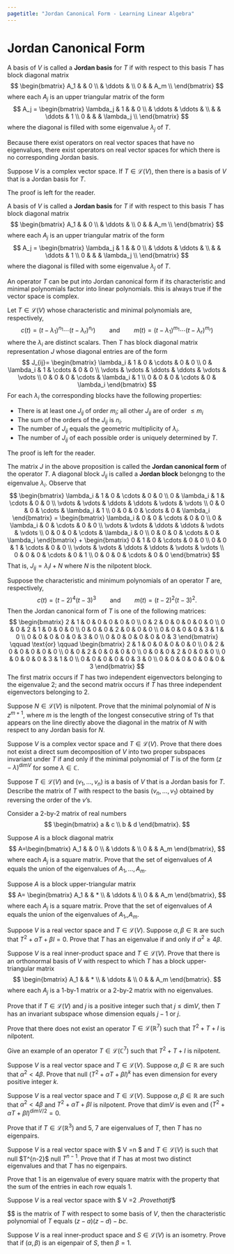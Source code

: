 ```yaml
---
pagetitle: "Jordan Canonical Form - Learning Linear Algebra"
---
```

# Jordan Canonical Form


A basis of $V$ is called a \index{Jordan basis} **Jordan basis**  for $T$ if with respect to this basis $T$ has block diagonal matrix
$$
\begin{bmatrix}
A_1 &   & 0 \\
 & \ddots &  \\
0 &  & A_m \\
\end{bmatrix}
$$
where each $A_j$ is an upper triangular matrix of the form
$$
A_j =
\begin{bmatrix}
\lambda_j & 1 &  & 0 \\
 & \ddots & \ddots & \\
 &  &  \ddots & 1 \\
0 &  &  & \lambda_j \\
\end{bmatrix}
$$
where the diagonal is filled with some eigenvalue $\lambda_j$ of $T$.

Because there exist operators on real vector spaces that have no eigenvalues, there exist operators on real vector spaces for which there is no corresponding Jordan basis. 

::: {#thm- } 
Suppose $V$ is a complex vector space. If $T\in \mathcal{L}(V)$, then there is a basis of $V$ that is a Jordan basis for $T$. 
::: 

::: {.proof }
The proof is left for the reader.
::: 

A basis of $V$ is called a \index{Jordan basis} **Jordan basis**  for $T$ if with respect to this basis $T$ has block diagonal matrix
$$
\begin{bmatrix}
A_1 &   & 0 \\
 & \ddots &  \\
0 &  & A_m \\
\end{bmatrix}
$$
where each $A_j$ is an upper triangular matrix of the form
$$
A_j =
\begin{bmatrix}
\lambda_j & 1 &  & 0 \\
 & \ddots & \ddots & \\
 &  &  \ddots & 1 \\
0 &  &  & \lambda_j \\
\end{bmatrix}
$$
where the diagonal is filled with some eigenvalue $\lambda_j$ of $T$.

An operator $T$ can be put into Jordan canonical form if its characteristic and minimal polynomials factor into linear polynomials. this is always true if the vector space is complex. 

::: {#thm- } 
Let $T\in\mathcal{L}(V)$ whose characteristic and minimal polynomials are, respectively,
$$
c(t)=(t-\lambda_1)^{n_1} \cdots (t-\lambda_r)^{n_r}) 
\qquad \text{and} \qquad 
m(t)=(t-\lambda_1)^{m_1} \cdots (t-\lambda_r)^{m_r}) 
$$ 
where the $\lambda_i$ are distinct scalars. Then $T$ has block diagonal matrix representation $J$ whose diagonal entries are of the form 
$$
J_{ij}=
\begin{bmatrix} 
\lambda_i & 1 & 0 & \cdots & 0 & 0 \\ 
0 & \lambda_i & 1 & \cdots & 0 & 0 \\ 
\vdots & \vdots & \ddots & \ddots & \vdots & \vdots \\ 
0 & 0 & 0 & \cdots & \lambda_i & 1 \\
0 & 0 & 0 & \cdots & 0 & \lambda_i 
\end{bmatrix}
$$
For each $\lambda_i$ the corresponding blocks have the following properties:
 
- There is at least one $J_{ij}$ of order $m_i$; all other $J_{ij}$ are of order $\leq m_i$
- The sum of the orders of the $J_{ij}$ is $n_i$.
- The number of $J_{ij}$ equals the geometric multiplicity of $\lambda_i$.
- The number of $J_{ij}$ of each possible order is uniquely determined by $T$. 
 
::: 

::: {.proof }
The proof is left for the reader.
::: 

The matrix $J$ in the above proposition is called the \index{Jordan canonical form} **Jordan canonical form** of the operator $T$. A diagonal block $J_{ij}$ is called a \index{Jordan block} **Jordan block** belongng to the eigenvalue $\lambda_i$. Observe that 
$$
\begin{bmatrix} 
\lambda_i & 1 & 0 & \cdots & 0 & 0 \\ 
0 & \lambda_i & 1 & \cdots & 0 & 0 \\ 
\vdots & \vdots & \ddots & \ddots & \vdots & \vdots \\ 
0 & 0 & 0 & \cdots & \lambda_i & 1 \\
0 & 0 & 0 & \cdots & 0 & \lambda_i 
\end{bmatrix}
=
\begin{bmatrix} 
\lambda_i & 0 & 0 & \cdots & 0 & 0 \\ 
0 & \lambda_i & 0 & \cdots & 0 & 0 \\ 
\vdots & \vdots & \ddots & \ddots & \vdots & \vdots \\ 
0 & 0 & 0 & \cdots & \lambda_i & 0 \\
0 & 0 & 0 & \cdots & 0 & \lambda_i 
\end{bmatrix}
+
\begin{bmatrix} 
0 & 1 & 0 & \cdots & 0 & 0 \\ 
0 & 0 & 1 & \cdots & 0 & 0 \\ 
\vdots & \vdots & \ddots & \ddots & \vdots & \vdots \\ 
0 & 0 & 0 & \cdots & 0 & 1 \\
0 & 0 & 0 & \cdots & 0 & 0 
\end{bmatrix}
$$
That is, $J_{ij}=\lambda_i I+N$ where $N$ is the nilpotent block. 


::: {#exm- } 
Suppose the characteristic and minimum polynomials of an operator $T$ are, respectively,
$$
c(t)=(t-2)^4(t-3)^3 \qquad \text{and} \qquad m(t)=(t-2)^2(t-3)^2.
$$
Then the Jordan canonical form of $T$ is one of the following matrices:
$$
\begin{bmatrix} 
2 & 1 & 0 & 0 & 0 & 0 & 0 \\
0 & 2 & 0 & 0 & 0 & 0 & 0 \\
0 & 0 & 2 & 1 & 0 & 0 & 0 \\
0 & 0 & 0 & 2 & 0 & 0 & 0 \\
0 & 0 & 0 & 0 & 3 & 1 & 0 \\ 
0 & 0 & 0 & 0 & 0 & 3 & 0 \\
0 & 0 & 0 & 0 & 0 & 0 & 3 
\end{bmatrix}
\qquad \text{or} \qquad
\begin{bmatrix} 
2 & 1 & 0 & 0 & 0 & 0 & 0 \\
0 & 2 & 0 & 0 & 0 & 0 & 0 \\
0 & 0 & 2 & 0 & 0 & 0 & 0 \\
0 & 0 & 0 & 2 & 0 & 0 & 0 \\
0 & 0 & 0 & 0 & 3 & 1 & 0 \\ 
0 & 0 & 0 & 0 & 0 & 3 & 0 \\
0 & 0 & 0 & 0 & 0 & 0 & 3 
\end{bmatrix}
$$
The first matrix occurs if $T$ has two independent eigenvectors belonging to the eigenvalue 2; and the second matrix occurs if $T$ has three independent eigenvectors belonging to 2. 
::: 

::: {#exm- } 
Suppose $N\in \mathcal{L}(V)$ is nilpotent. Prove that the minimal polynomial of $N$ is $z^{m+1}$, where $m$ is the length of the longest consecutive string of $1'\text{s}$ that appears on the line directly above the diagonal in the matrix of $N$ with respect to any Jordan basis for $N$.
::: 

::: {#exm- } 
Suppose $V$ is a complex vector space and $T\in \mathcal{L}(V)$. Prove that there does not exist a direct sum decomposition of $V$ into two proper subspaces invariant under $T$ if and only if the minimal polynomial of $T$ is of the form $(z-\lambda)^{\text{dim}  V}$ for some $\lambda \in \mathbb{C}$.
::: 

::: {#exm- } 
Suppose $T\in \mathcal{L}(V)$ and $(v_1,\ldots,v_n)$ is a basis of $V$ that is a Jordan basis for $T$. Describe the matrix of $T$ with respect to the basis $(v_n,\ldots,v_1)$ obtained by reversing the order of the $v$'s.
::: 

::: {#exm- } 
Consider a 2-by-2 matrix of real numbers
$$
\begin{bmatrix}
a & c \\
b & d
\end{bmatrix}.
$$
::: 

::: {#exm- } 
Suppose $A$ is a block diagonal matrix
$$
A=\begin{bmatrix}
A_1 & & 0 \\
& \ddots & \\
0 & & A_m
\end{bmatrix},
$$
where each $A_j$ is a square matrix. Prove that the set of eigenvalues of $A$ equals the union of the eigenvalues of $A_1,\ldots,A_m$.
::: 

::: {#exm- } 
Suppose $A$ is a block upper-triangular matrix
$$
A=
\begin{bmatrix}
A_1 & & * \\
& \ddots & \\
0 & & A_m
\end{bmatrix},
$$
where each $A_j$ is a square matrix. Prove that the set of eigenvalues of $A$ equals the union of the eigenvalues of $A_1$,\ldots,$A_m$.
::: 

::: {#exm- } 
Suppose $V$ is a real vector space and $T\in \mathcal{L}(V)$. Suppose $\alpha, \beta \in \mathbb{R}$ are such that $T^2+\alpha T+\beta I=0$. Prove that $T$ has an eigenvalue if and only if $\alpha^2 \geq 4 \beta$.
::: 

::: {#exm- } 
Suppose $V$ is a real inner-product space and $T\in \mathcal{L}(V)$. Prove that there is an orthonormal basis of $V$ with respect to which $T$ has a block upper-triangular matrix
$$
\begin{bmatrix}
A_1 & & * \\
& \ddots & \\
0 & & A_m
\end{bmatrix}.
$$
where each $A_j$ is a 1-by-1 matrix or a 2-by-2 matrix with no eigenvalues.
::: 

::: {#exm- } 
Prove that if $T\in \mathcal{L}(V)$ and $j$ is a positive integer such that $j \leq \text{dim}  V$, then $T$ has an invariant subspace whose dimension equals $j-1$ or $j$.
::: 

::: {#exm- } 
Prove that there does not exist an operator $T\in \mathcal{L}(\mathbb{R}^7)$ such that $T^2+T+I$ is nilpotent.
::: 

::: {#exm- } 
Give an example of an operator $T\in \mathcal{L}(\mathbb{C}^7)$ such that $T^2+T+I$ is nilpotent.
::: 

::: {#exm- } 
Suppose $V$ is a real vector space and $T\in \mathcal{L}(V)$. Suppose $\alpha, \beta \in \mathbb{R}$ are such that $\alpha^2< 4\beta$. Prove that null $(T^2+\alpha T + \beta I)^k$ has even dimension for every positive integer $k$.
::: 

::: {#exm- } 
Suppose $V$ is a real vector space and $T\in \mathcal{L}(V)$. Suppose $\alpha, \beta \in \mathbb{R}$ are such that $\alpha^2< 4\beta$ and $T^2+\alpha T+\beta I$ is nilpotent. Prove that $\text{dim}  V$ is even and $(T^2+\alpha T+\beta I)^{\text{dim}  V/2}=0.$
::: 

::: {#exm- } 
Prove that if $T\in \mathcal{L}(\mathbb{R}^3)$ and 5, 7 are eigenvalues of $T$, then $T$ has no eigenpairs.
::: 

::: {#exm- } 
Suppose $V$ is a real vector space with $\text{dim}  V =n $ and $T\in \mathcal{L}(V)$ is such that null $T^{n-2}\neq $ null $T^{n-1}$. Prove that if $T$ has at most two distinct eigenvalues and that $T$ has no eigenpairs.
::: 

::: {#exm- } 
Prove that 1 is an eigenvalue of every square matrix with the property that the sum of the entries in each row equals 1.
::: 

::: {#exm- } 
Suppose $V$ is a real vector space with $\text{dim}  V =2 $. Prove that if
$$
\begin{bmatrix}
a & c \\
b & d
\end{bmatrix}
$$
is the matrix of $T$ with respect to some basis of $V$, then the characteristic polynomial of $T$ equals $(z-a)(z-d)-b c$.
::: 

::: {#exm- } 
Suppose $V$ is a real inner-product space and $S\in \mathcal{L}(V)$ is an isometry. Prove that if $(\alpha, \beta)$ is an eigenpair of $S$, then $\beta=1$.
::: 


